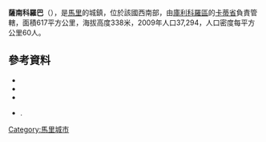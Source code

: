 '''薩南科羅巴'''（{{lang-fr|Sanankoroba}}），是[[馬里|馬里]]的城鎮，位於該國西南部，由[[庫利科羅區|庫利科羅區]]的[[卡蒂省|卡蒂省]]負責管轄，面積617平方公里，海拔高度338米，2009年人口37,294，人口密度每平方公里60人。

==參考資料==
*{{citation | contribution= Common and Fundamental Operational Datasets Registry: Mali | publisher= United Nations Office for the Coordination of Humanitarian Affairs | url= http://cod.humanitarianresponse.info/country-region/mali | deadurl= yes | archiveurl= https://web.archive.org/web/20121214211137/http://cod.humanitarianresponse.info/country-region/Mali | archivedate= 2012-12-14 }}
*{{citation | url=http://instat.gov.ml/documentation/koulikoro.pdf | publisher=République de Mali: Institut National de la Statistique | title=Resultats Provisoires RGPH 2009 (Région de Koulikoro) | language=fr | accessdate=2015-07-26 | archive-date=2011-07-22 | archive-url=https://web.archive.org/web/20110722215741/http://instat.gov.ml/documentation/koulikoro.pdf | dead-url=no }}
*{{citation | title=Communes de la Région de Koulikoro | publisher=Ministère de l’administration territoriale et des collectivités locales, République du Mali | url=http://www.matcl.gov.ml/pdf/ComRegKoulikoro.pdf | language=fr | deadurl=yes | archiveurl=https://web.archive.org/web/20120309074136/http://www.matcl.gov.ml/pdf/ComRegKoulikoro.pdf | archivedate=2012-03-09 }}
*{{citation | title=Plan de Sécurité Alimentaire Commune de Sanankoroba 2008-2012 | publisher=Commissariat à la Sécurité Alimentaire, République du Mali, USAID-Mali | year=2008 | url=http://www.aec.msu.edu/fs2/mali_fd_strtgy/plans/koulikoro/kati/P_S_A_Sanankoroba.pdf | language=fr | deadurl=yes | archiveurl=https://web.archive.org/web/20120908121818/http://www.aec.msu.edu/fs2/mali_fd_strtgy/plans/koulikoro/kati/P_S_A_Sanankoroba.pdf | archivedate=2012年9月8日 | df= }}.

{{Coord|12|23|55|N|7|56|16|W|display=title}}

{{庫利科羅區}}

[[Category:馬里城市|Category:馬里城市]]


{{Mali-geo-stub}}
